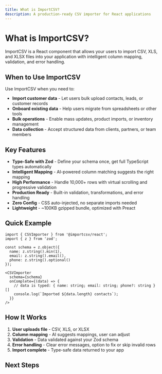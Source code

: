 ```yaml
---
title: What is ImportCSV?
description: A production-ready CSV importer for React applications
---
```


# What is ImportCSV?

ImportCSV is a React component that allows your users to import CSV, XLS, and XLSX files into your application with intelligent column mapping, validation, and error handling.

## When to Use ImportCSV

Use ImportCSV when you need to:

- **Import customer data** - Let users bulk upload contacts, leads, or customer records
- **Onboard existing data** - Help users migrate from spreadsheets or other tools
- **Bulk operations** - Enable mass updates, product imports, or inventory management
- **Data collection** - Accept structured data from clients, partners, or team members

## Key Features

- **Type-Safe with Zod** - Define your schema once, get full TypeScript types automatically
- **Intelligent Mapping** - AI-powered column matching suggests the right mapping
- **High Performance** - Handle 10,000+ rows with virtual scrolling and progressive validation
- **Production Ready** - Built-in validation, transformations, and error handling
- **Zero Config** - CSS auto-injected, no separate imports needed
- **Lightweight** - ~100KB gzipped bundle, optimized with Preact

## Quick Example

```tsx
import { CSVImporter } from '@importcsv/react';
import { z } from 'zod';

const schema = z.object({
  name: z.string().min(1),
  email: z.string().email(),
  phone: z.string().optional()
});

<CSVImporter
  schema={schema}
  onComplete={(data) => {
    // data is typed: { name: string; email: string; phone?: string }[]
    console.log(`Imported ${data.length} contacts`);
  }}
/>
```

## How It Works

1. **User uploads file** - CSV, XLS, or XLSX
2. **Column mapping** - AI suggests mappings, user can adjust
3. **Validation** - Data validated against your Zod schema
4. **Error handling** - Clear error messages, option to fix or skip invalid rows
5. **Import complete** - Type-safe data returned to your app

## Next Steps

<Cards>
  <Card
    title="Installation"
    href="/quick-start/installation"
    description="Install and integrate in 5 minutes"
  />
  <Card
    title="Try Playground"
    href="/playground"
    description="Configure visually and generate code"
  />
  <Card
    title="Next.js Guide"
    href="/integration/nextjs"
    description="Complete Next.js integration"
  />
</Cards>
